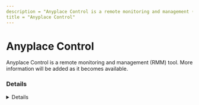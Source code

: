 ```yaml
---
description = "Anyplace Control is a remote monitoring and management (RMM) tool. More information will be added as it becomes available."
title = "Anyplace Control"
---
```




# Anyplace Control

Anyplace Control is a remote monitoring and management (RMM) tool. More information will be added as it becomes available.

### Details
<Details author={""}
         category={""}
         created={""}
         website={""}
         lastModified={"2024-02-07"}
         privileges={""}
         free={ false }
         verification={ false }
/>

#### Installation Paths
<Card code={ ["apc_host.exe"] }/>

#### Supported OS
<Badges color="warning" badges={ ["Windows"] }/>




### Forensic Artifacts




#### Network Artifacts
<EuiSpacer size="xl"/>
<NetworkArtifactsTable data={ [{"Description": "Known remote domains", "Domains": ["anyplace-control.com"], "Ports": []}] }/>




### Detections
- Detects potential network activity of Anyplace Control RMM tool
  - [Sigma Rule](https://github.com/magicsword-io/LOLRMM/blob/main/detections/sigma/anyplace_control_network_sigma.yml)
- Detects potential processes activity of Anyplace Control RMM tool
  - [Sigma Rule](https://github.com/magicsword-io/LOLRMM/blob/main/detections/sigma/anyplace_control_processes_sigma.yml)

### References
- [http://www.anyplace-control.com/anyplace-control/help/faq.htm](http://www.anyplace-control.com/anyplace-control/help/faq.htm)

